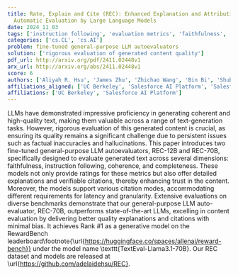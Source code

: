 ```yaml
---
title: Rate, Explain and Cite (REC): Enhanced Explanation and Attribution in
  Automatic Evaluation by Large Language Models
date: 2024_11_03
tags: ['instruction following', 'evaluation metrics', 'faithfulness', 'text generation', 'factual inaccuracies', 'hallucinations', 'citations', 'Large Language Models', 'coherence', 'trust in content', 'benchmark evaluations', 'completeness', 'auto-evaluators']
categories: ['cs.CL', 'cs.AI']
problem: fine-tuned general-purpose LLM autoevaluators
solution: ['rigorous evaluation of generated content quality']
pdf_url: http://arxiv.org/pdf/2411.02448v1
arx_url: http://arxiv.org/abs/2411.02448v1
score: 6
authors: ['Aliyah R. Hsu', 'James Zhu', 'Zhichao Wang', 'Bin Bi', 'Shubham Mehrotra', 'Shiva K. Pentyala', 'Katherine Tan', 'Xiang-Bo Mao', 'Roshanak Omrani', 'Sougata Chaudhuri', 'Regunathan Radhakrishnan', 'Sitaram Asur', 'Claire Na Cheng', 'Bin Yu']
affiliations_aligned: ['UC Berkeley', 'Salesforce AI Platform', 'Salesforce AI Platform', 'Salesforce AI Platform', 'Salesforce AI Platform', 'Salesforce AI Platform', 'Salesforce AI Platform', 'Salesforce AI Platform', 'Salesforce AI Platform', 'Salesforce AI Platform', 'Salesforce AI Platform', 'Salesforce AI Platform', 'Salesforce AI Platform', 'UC Berkeley']
affiliations: ['UC Berkeley', 'Salesforce AI Platform']
---
```



LLMs have demonstrated impressive proficiency in generating coherent and
high-quality text, making them valuable across a range of text-generation
tasks. However, rigorous evaluation of this generated content is crucial, as
ensuring its quality remains a significant challenge due to persistent issues
such as factual inaccuracies and hallucinations. This paper introduces two
fine-tuned general-purpose LLM autoevaluators, REC-12B and REC-70B,
specifically designed to evaluate generated text across several dimensions:
faithfulness, instruction following, coherence, and completeness. These models
not only provide ratings for these metrics but also offer detailed explanations
and verifiable citations, thereby enhancing trust in the content. Moreover, the
models support various citation modes, accommodating different requirements for
latency and granularity. Extensive evaluations on diverse benchmarks
demonstrate that our general-purpose LLM auto-evaluator, REC-70B, outperforms
state-of-the-art LLMs, excelling in content evaluation by delivering better
quality explanations and citations with minimal bias. It achieves Rank \#1 as a
generative model on the RewardBench
leaderboard\footnote{\url{https://huggingface.co/spaces/allenai/reward-bench}}
under the model name \texttt{TextEval-Llama3.1-70B}. Our REC dataset and models
are released at \url{https://github.com/adelaidehsu/REC}.